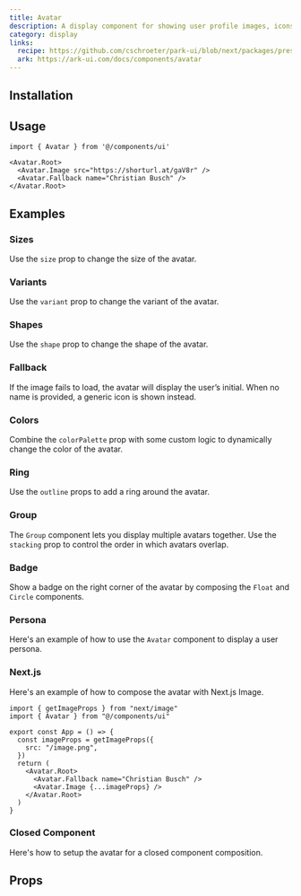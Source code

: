 ```yaml
---
title: Avatar
description: A display component for showing user profile images, icons, or initials.
category: display
links:
  recipe: https://github.com/cschroeter/park-ui/blob/next/packages/preset/src/recipes/avatar.ts
  ark: https://ark-ui.com/docs/components/avatar
---
```


<ComponentExample name="basic" />

## Installation

<InstallationGuide />

## Usage

```tsx
import { Avatar } from '@/components/ui'
```

```tsx
<Avatar.Root>
  <Avatar.Image src="https://shorturl.at/gaV8r" />
  <Avatar.Fallback name="Christian Busch" />
</Avatar.Root>
```

## Examples

### Sizes

Use the `size` prop to change the size of the avatar.

<ComponentExample name="sizes" />

### Variants

Use the `variant` prop to change the variant of the avatar.

<ComponentExample name="variants" />

### Shapes

Use the `shape` prop to change the shape of the avatar.

<ComponentExample name="shapes" />

### Fallback

If the image fails to load, the avatar will display the user’s initial. When no name is provided, a generic icon is shown instead.

<ComponentExample name="fallback" />

### Colors

Combine the `colorPalette` prop with some custom logic to dynamically change the color of the avatar.

<ComponentExample name="colors" />

### Ring

Use the `outline` props to add a ring around the avatar.

<ComponentExample name="ring" />

### Group

The `Group` component lets you display multiple avatars together. Use the `stacking` prop to control the order in which avatars overlap.

<ComponentExample name="group" />

### Badge

Show a badge on the right corner of the avatar by composing the `Float` and `Circle` components.

<ComponentExample name="badge" />

### Persona

Here's an example of how to use the `Avatar` component to display a user persona.

<ComponentExample name="persona" />

### Next.js

Here's an example of how to compose the avatar with Next.js Image.

```tsx
import { getImageProps } from "next/image"
import { Avatar } from "@/components/ui"

export const App = () => {
  const imageProps = getImageProps({
    src: "/image.png",
  })
  return (
    <Avatar.Root>
      <Avatar.Fallback name="Christian Busch" />
      <Avatar.Image {...imageProps} />
    </Avatar.Root>
  )
}
```

### Closed Component

Here's how to setup the avatar for a closed component composition.

<ComponentExample name="closed" codeOnly />

## Props

<PropsTable />
